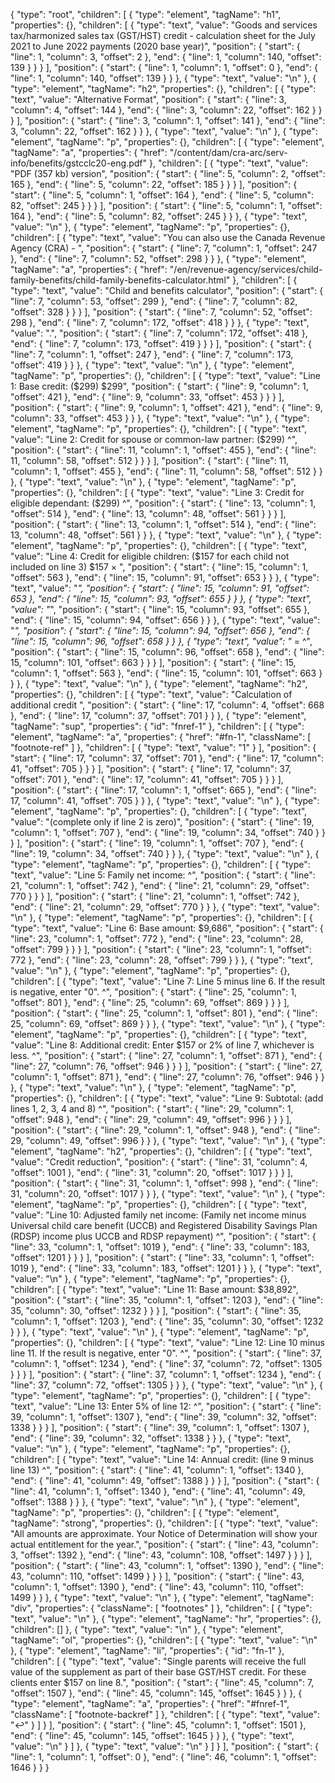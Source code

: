 {
  "type": "root",
  "children": [
    {
      "type": "element",
      "tagName": "h1",
      "properties": {},
      "children": [
        {
          "type": "text",
          "value": "Goods and services tax/harmonized sales tax (GST/HST) credit - calculation sheet for the July 2021 to June 2022 payments (2020 base year)",
          "position": {
            "start": {
              "line": 1,
              "column": 3,
              "offset": 2
            },
            "end": {
              "line": 1,
              "column": 140,
              "offset": 139
            }
          }
        }
      ],
      "position": {
        "start": {
          "line": 1,
          "column": 1,
          "offset": 0
        },
        "end": {
          "line": 1,
          "column": 140,
          "offset": 139
        }
      }
    },
    {
      "type": "text",
      "value": "\n"
    },
    {
      "type": "element",
      "tagName": "h2",
      "properties": {},
      "children": [
        {
          "type": "text",
          "value": "Alternative Format",
          "position": {
            "start": {
              "line": 3,
              "column": 4,
              "offset": 144
            },
            "end": {
              "line": 3,
              "column": 22,
              "offset": 162
            }
          }
        }
      ],
      "position": {
        "start": {
          "line": 3,
          "column": 1,
          "offset": 141
        },
        "end": {
          "line": 3,
          "column": 22,
          "offset": 162
        }
      }
    },
    {
      "type": "text",
      "value": "\n"
    },
    {
      "type": "element",
      "tagName": "p",
      "properties": {},
      "children": [
        {
          "type": "element",
          "tagName": "a",
          "properties": {
            "href": "/content/dam/cra-arc/serv-info/benefits/gstcclc20-eng.pdf"
          },
          "children": [
            {
              "type": "text",
              "value": "PDF (357 kb) version",
              "position": {
                "start": {
                  "line": 5,
                  "column": 2,
                  "offset": 165
                },
                "end": {
                  "line": 5,
                  "column": 22,
                  "offset": 185
                }
              }
            }
          ],
          "position": {
            "start": {
              "line": 5,
              "column": 1,
              "offset": 164
            },
            "end": {
              "line": 5,
              "column": 82,
              "offset": 245
            }
          }
        }
      ],
      "position": {
        "start": {
          "line": 5,
          "column": 1,
          "offset": 164
        },
        "end": {
          "line": 5,
          "column": 82,
          "offset": 245
        }
      }
    },
    {
      "type": "text",
      "value": "\n"
    },
    {
      "type": "element",
      "tagName": "p",
      "properties": {},
      "children": [
        {
          "type": "text",
          "value": "You can also use the Canada Revenue Agency (CRA) - ",
          "position": {
            "start": {
              "line": 7,
              "column": 1,
              "offset": 247
            },
            "end": {
              "line": 7,
              "column": 52,
              "offset": 298
            }
          }
        },
        {
          "type": "element",
          "tagName": "a",
          "properties": {
            "href": "/en/revenue-agency/services/child-family-benefits/child-family-benefits-calculator.html"
          },
          "children": [
            {
              "type": "text",
              "value": "Child and benefits calculator",
              "position": {
                "start": {
                  "line": 7,
                  "column": 53,
                  "offset": 299
                },
                "end": {
                  "line": 7,
                  "column": 82,
                  "offset": 328
                }
              }
            }
          ],
          "position": {
            "start": {
              "line": 7,
              "column": 52,
              "offset": 298
            },
            "end": {
              "line": 7,
              "column": 172,
              "offset": 418
            }
          }
        },
        {
          "type": "text",
          "value": ".",
          "position": {
            "start": {
              "line": 7,
              "column": 172,
              "offset": 418
            },
            "end": {
              "line": 7,
              "column": 173,
              "offset": 419
            }
          }
        }
      ],
      "position": {
        "start": {
          "line": 7,
          "column": 1,
          "offset": 247
        },
        "end": {
          "line": 7,
          "column": 173,
          "offset": 419
        }
      }
    },
    {
      "type": "text",
      "value": "\n"
    },
    {
      "type": "element",
      "tagName": "p",
      "properties": {},
      "children": [
        {
          "type": "text",
          "value": "Line 1: Base credit: ($299) $299",
          "position": {
            "start": {
              "line": 9,
              "column": 1,
              "offset": 421
            },
            "end": {
              "line": 9,
              "column": 33,
              "offset": 453
            }
          }
        }
      ],
      "position": {
        "start": {
          "line": 9,
          "column": 1,
          "offset": 421
        },
        "end": {
          "line": 9,
          "column": 33,
          "offset": 453
        }
      }
    },
    {
      "type": "text",
      "value": "\n"
    },
    {
      "type": "element",
      "tagName": "p",
      "properties": {},
      "children": [
        {
          "type": "text",
          "value": "Line 2: Credit for spouse or common-law partner: ($299) ^",
          "position": {
            "start": {
              "line": 11,
              "column": 1,
              "offset": 455
            },
            "end": {
              "line": 11,
              "column": 58,
              "offset": 512
            }
          }
        }
      ],
      "position": {
        "start": {
          "line": 11,
          "column": 1,
          "offset": 455
        },
        "end": {
          "line": 11,
          "column": 58,
          "offset": 512
        }
      }
    },
    {
      "type": "text",
      "value": "\n"
    },
    {
      "type": "element",
      "tagName": "p",
      "properties": {},
      "children": [
        {
          "type": "text",
          "value": "Line 3: Credit for eligible dependant: ($299) ^",
          "position": {
            "start": {
              "line": 13,
              "column": 1,
              "offset": 514
            },
            "end": {
              "line": 13,
              "column": 48,
              "offset": 561
            }
          }
        }
      ],
      "position": {
        "start": {
          "line": 13,
          "column": 1,
          "offset": 514
        },
        "end": {
          "line": 13,
          "column": 48,
          "offset": 561
        }
      }
    },
    {
      "type": "text",
      "value": "\n"
    },
    {
      "type": "element",
      "tagName": "p",
      "properties": {},
      "children": [
        {
          "type": "text",
          "value": "Line 4: Credit for eligible children: ($157 for each child not included on line 3) $157 × ",
          "position": {
            "start": {
              "line": 15,
              "column": 1,
              "offset": 563
            },
            "end": {
              "line": 15,
              "column": 91,
              "offset": 653
            }
          }
        },
        {
          "type": "text",
          "value": "_",
          "position": {
            "start": {
              "line": 15,
              "column": 91,
              "offset": 653
            },
            "end": {
              "line": 15,
              "column": 93,
              "offset": 655
            }
          }
        },
        {
          "type": "text",
          "value": "_",
          "position": {
            "start": {
              "line": 15,
              "column": 93,
              "offset": 655
            },
            "end": {
              "line": 15,
              "column": 94,
              "offset": 656
            }
          }
        },
        {
          "type": "text",
          "value": "_",
          "position": {
            "start": {
              "line": 15,
              "column": 94,
              "offset": 656
            },
            "end": {
              "line": 15,
              "column": 96,
              "offset": 658
            }
          }
        },
        {
          "type": "text",
          "value": "_ = ^",
          "position": {
            "start": {
              "line": 15,
              "column": 96,
              "offset": 658
            },
            "end": {
              "line": 15,
              "column": 101,
              "offset": 663
            }
          }
        }
      ],
      "position": {
        "start": {
          "line": 15,
          "column": 1,
          "offset": 563
        },
        "end": {
          "line": 15,
          "column": 101,
          "offset": 663
        }
      }
    },
    {
      "type": "text",
      "value": "\n"
    },
    {
      "type": "element",
      "tagName": "h2",
      "properties": {},
      "children": [
        {
          "type": "text",
          "value": "Calculation of additional credit ",
          "position": {
            "start": {
              "line": 17,
              "column": 4,
              "offset": 668
            },
            "end": {
              "line": 17,
              "column": 37,
              "offset": 701
            }
          }
        },
        {
          "type": "element",
          "tagName": "sup",
          "properties": {
            "id": "fnref-1"
          },
          "children": [
            {
              "type": "element",
              "tagName": "a",
              "properties": {
                "href": "#fn-1",
                "className": [
                  "footnote-ref"
                ]
              },
              "children": [
                {
                  "type": "text",
                  "value": "1"
                }
              ],
              "position": {
                "start": {
                  "line": 17,
                  "column": 37,
                  "offset": 701
                },
                "end": {
                  "line": 17,
                  "column": 41,
                  "offset": 705
                }
              }
            }
          ],
          "position": {
            "start": {
              "line": 17,
              "column": 37,
              "offset": 701
            },
            "end": {
              "line": 17,
              "column": 41,
              "offset": 705
            }
          }
        }
      ],
      "position": {
        "start": {
          "line": 17,
          "column": 1,
          "offset": 665
        },
        "end": {
          "line": 17,
          "column": 41,
          "offset": 705
        }
      }
    },
    {
      "type": "text",
      "value": "\n"
    },
    {
      "type": "element",
      "tagName": "p",
      "properties": {},
      "children": [
        {
          "type": "text",
          "value": "(complete only if line 2 is zero)",
          "position": {
            "start": {
              "line": 19,
              "column": 1,
              "offset": 707
            },
            "end": {
              "line": 19,
              "column": 34,
              "offset": 740
            }
          }
        }
      ],
      "position": {
        "start": {
          "line": 19,
          "column": 1,
          "offset": 707
        },
        "end": {
          "line": 19,
          "column": 34,
          "offset": 740
        }
      }
    },
    {
      "type": "text",
      "value": "\n"
    },
    {
      "type": "element",
      "tagName": "p",
      "properties": {},
      "children": [
        {
          "type": "text",
          "value": "Line 5: Family net income: ^",
          "position": {
            "start": {
              "line": 21,
              "column": 1,
              "offset": 742
            },
            "end": {
              "line": 21,
              "column": 29,
              "offset": 770
            }
          }
        }
      ],
      "position": {
        "start": {
          "line": 21,
          "column": 1,
          "offset": 742
        },
        "end": {
          "line": 21,
          "column": 29,
          "offset": 770
        }
      }
    },
    {
      "type": "text",
      "value": "\n"
    },
    {
      "type": "element",
      "tagName": "p",
      "properties": {},
      "children": [
        {
          "type": "text",
          "value": "Line 6: Base amount: $9,686",
          "position": {
            "start": {
              "line": 23,
              "column": 1,
              "offset": 772
            },
            "end": {
              "line": 23,
              "column": 28,
              "offset": 799
            }
          }
        }
      ],
      "position": {
        "start": {
          "line": 23,
          "column": 1,
          "offset": 772
        },
        "end": {
          "line": 23,
          "column": 28,
          "offset": 799
        }
      }
    },
    {
      "type": "text",
      "value": "\n"
    },
    {
      "type": "element",
      "tagName": "p",
      "properties": {},
      "children": [
        {
          "type": "text",
          "value": "Line 7: Line 5 minus line 6. If the result is negative, enter \"0\". ^",
          "position": {
            "start": {
              "line": 25,
              "column": 1,
              "offset": 801
            },
            "end": {
              "line": 25,
              "column": 69,
              "offset": 869
            }
          }
        }
      ],
      "position": {
        "start": {
          "line": 25,
          "column": 1,
          "offset": 801
        },
        "end": {
          "line": 25,
          "column": 69,
          "offset": 869
        }
      }
    },
    {
      "type": "text",
      "value": "\n"
    },
    {
      "type": "element",
      "tagName": "p",
      "properties": {},
      "children": [
        {
          "type": "text",
          "value": "Line 8: Additional credit: Enter $157 or 2% of line 7, whichever is less. ^",
          "position": {
            "start": {
              "line": 27,
              "column": 1,
              "offset": 871
            },
            "end": {
              "line": 27,
              "column": 76,
              "offset": 946
            }
          }
        }
      ],
      "position": {
        "start": {
          "line": 27,
          "column": 1,
          "offset": 871
        },
        "end": {
          "line": 27,
          "column": 76,
          "offset": 946
        }
      }
    },
    {
      "type": "text",
      "value": "\n"
    },
    {
      "type": "element",
      "tagName": "p",
      "properties": {},
      "children": [
        {
          "type": "text",
          "value": "Line 9: Subtotal: (add lines 1, 2, 3, 4 and 8) ^",
          "position": {
            "start": {
              "line": 29,
              "column": 1,
              "offset": 948
            },
            "end": {
              "line": 29,
              "column": 49,
              "offset": 996
            }
          }
        }
      ],
      "position": {
        "start": {
          "line": 29,
          "column": 1,
          "offset": 948
        },
        "end": {
          "line": 29,
          "column": 49,
          "offset": 996
        }
      }
    },
    {
      "type": "text",
      "value": "\n"
    },
    {
      "type": "element",
      "tagName": "h2",
      "properties": {},
      "children": [
        {
          "type": "text",
          "value": "Credit reduction",
          "position": {
            "start": {
              "line": 31,
              "column": 4,
              "offset": 1001
            },
            "end": {
              "line": 31,
              "column": 20,
              "offset": 1017
            }
          }
        }
      ],
      "position": {
        "start": {
          "line": 31,
          "column": 1,
          "offset": 998
        },
        "end": {
          "line": 31,
          "column": 20,
          "offset": 1017
        }
      }
    },
    {
      "type": "text",
      "value": "\n"
    },
    {
      "type": "element",
      "tagName": "p",
      "properties": {},
      "children": [
        {
          "type": "text",
          "value": "Line 10: Adjusted family net income: (Family net income minus Universal child care benefit (UCCB) and Registered Disability Savings Plan (RDSP) income plus UCCB and RDSP repayment) ^",
          "position": {
            "start": {
              "line": 33,
              "column": 1,
              "offset": 1019
            },
            "end": {
              "line": 33,
              "column": 183,
              "offset": 1201
            }
          }
        }
      ],
      "position": {
        "start": {
          "line": 33,
          "column": 1,
          "offset": 1019
        },
        "end": {
          "line": 33,
          "column": 183,
          "offset": 1201
        }
      }
    },
    {
      "type": "text",
      "value": "\n"
    },
    {
      "type": "element",
      "tagName": "p",
      "properties": {},
      "children": [
        {
          "type": "text",
          "value": "Line 11: Base amount: $38,892",
          "position": {
            "start": {
              "line": 35,
              "column": 1,
              "offset": 1203
            },
            "end": {
              "line": 35,
              "column": 30,
              "offset": 1232
            }
          }
        }
      ],
      "position": {
        "start": {
          "line": 35,
          "column": 1,
          "offset": 1203
        },
        "end": {
          "line": 35,
          "column": 30,
          "offset": 1232
        }
      }
    },
    {
      "type": "text",
      "value": "\n"
    },
    {
      "type": "element",
      "tagName": "p",
      "properties": {},
      "children": [
        {
          "type": "text",
          "value": "Line 12: Line 10 minus line 11. If the result is negative, enter \"0\". ^",
          "position": {
            "start": {
              "line": 37,
              "column": 1,
              "offset": 1234
            },
            "end": {
              "line": 37,
              "column": 72,
              "offset": 1305
            }
          }
        }
      ],
      "position": {
        "start": {
          "line": 37,
          "column": 1,
          "offset": 1234
        },
        "end": {
          "line": 37,
          "column": 72,
          "offset": 1305
        }
      }
    },
    {
      "type": "text",
      "value": "\n"
    },
    {
      "type": "element",
      "tagName": "p",
      "properties": {},
      "children": [
        {
          "type": "text",
          "value": "Line 13: Enter 5% of line 12: ^",
          "position": {
            "start": {
              "line": 39,
              "column": 1,
              "offset": 1307
            },
            "end": {
              "line": 39,
              "column": 32,
              "offset": 1338
            }
          }
        }
      ],
      "position": {
        "start": {
          "line": 39,
          "column": 1,
          "offset": 1307
        },
        "end": {
          "line": 39,
          "column": 32,
          "offset": 1338
        }
      }
    },
    {
      "type": "text",
      "value": "\n"
    },
    {
      "type": "element",
      "tagName": "p",
      "properties": {},
      "children": [
        {
          "type": "text",
          "value": "Line 14: Annual credit: (line 9 minus line 13) ^",
          "position": {
            "start": {
              "line": 41,
              "column": 1,
              "offset": 1340
            },
            "end": {
              "line": 41,
              "column": 49,
              "offset": 1388
            }
          }
        }
      ],
      "position": {
        "start": {
          "line": 41,
          "column": 1,
          "offset": 1340
        },
        "end": {
          "line": 41,
          "column": 49,
          "offset": 1388
        }
      }
    },
    {
      "type": "text",
      "value": "\n"
    },
    {
      "type": "element",
      "tagName": "p",
      "properties": {},
      "children": [
        {
          "type": "element",
          "tagName": "strong",
          "properties": {},
          "children": [
            {
              "type": "text",
              "value": "All amounts are approximate. Your Notice of Determination will show your actual entitlement for the year.",
              "position": {
                "start": {
                  "line": 43,
                  "column": 3,
                  "offset": 1392
                },
                "end": {
                  "line": 43,
                  "column": 108,
                  "offset": 1497
                }
              }
            }
          ],
          "position": {
            "start": {
              "line": 43,
              "column": 1,
              "offset": 1390
            },
            "end": {
              "line": 43,
              "column": 110,
              "offset": 1499
            }
          }
        }
      ],
      "position": {
        "start": {
          "line": 43,
          "column": 1,
          "offset": 1390
        },
        "end": {
          "line": 43,
          "column": 110,
          "offset": 1499
        }
      }
    },
    {
      "type": "text",
      "value": "\n"
    },
    {
      "type": "element",
      "tagName": "div",
      "properties": {
        "className": [
          "footnotes"
        ]
      },
      "children": [
        {
          "type": "text",
          "value": "\n"
        },
        {
          "type": "element",
          "tagName": "hr",
          "properties": {},
          "children": []
        },
        {
          "type": "text",
          "value": "\n"
        },
        {
          "type": "element",
          "tagName": "ol",
          "properties": {},
          "children": [
            {
              "type": "text",
              "value": "\n"
            },
            {
              "type": "element",
              "tagName": "li",
              "properties": {
                "id": "fn-1"
              },
              "children": [
                {
                  "type": "text",
                  "value": "Single parents will receive the full value of the supplement as part of their base GST/HST credit. For these clients enter $157 on line 8.",
                  "position": {
                    "start": {
                      "line": 45,
                      "column": 7,
                      "offset": 1507
                    },
                    "end": {
                      "line": 45,
                      "column": 145,
                      "offset": 1645
                    }
                  }
                },
                {
                  "type": "element",
                  "tagName": "a",
                  "properties": {
                    "href": "#fnref-1",
                    "className": [
                      "footnote-backref"
                    ]
                  },
                  "children": [
                    {
                      "type": "text",
                      "value": "↩"
                    }
                  ]
                }
              ],
              "position": {
                "start": {
                  "line": 45,
                  "column": 1,
                  "offset": 1501
                },
                "end": {
                  "line": 45,
                  "column": 145,
                  "offset": 1645
                }
              }
            },
            {
              "type": "text",
              "value": "\n"
            }
          ]
        },
        {
          "type": "text",
          "value": "\n"
        }
      ]
    }
  ],
  "position": {
    "start": {
      "line": 1,
      "column": 1,
      "offset": 0
    },
    "end": {
      "line": 46,
      "column": 1,
      "offset": 1646
    }
  }
}
